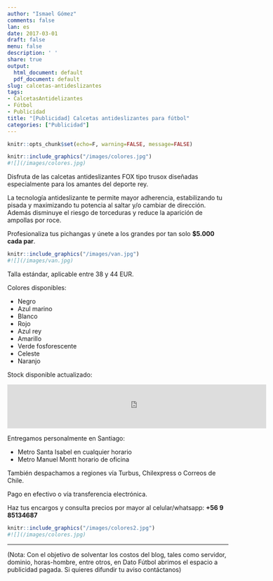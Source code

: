 ```yaml
---
author: "Ismael Gómez"
comments: false
lan: es
date: 2017-03-01
draft: false
menu: false
description: ' '
share: true
output:
  html_document: default
  pdf_document: default
slug: calcetas-antideslizantes
tags:
- CalcetasAntidelizantes
- Fútbol
- Publicidad
title: "[Publicidad] Calcetas antideslizantes para fútbol"
categories: ["Publicidad"]
---
```


```r
knitr::opts_chunk$set(echo=F, warning=FALSE, message=FALSE)

```

```r
knitr::include_graphics("/images/colores.jpg")
#![](/images/colores.jpg)
```

Disfruta de las calcetas antideslizantes FOX tipo trusox diseñadas especialmente para los amantes del deporte rey. 

La tecnología antideslizante te permite mayor adherencia, estabilizando tu pisada y maximizando tu potencia al saltar y/o cambiar de dirección. Además disminuye el riesgo de torceduras y reduce la aparición de ampollas por roce.

Profesionaliza tus pichangas y únete a los grandes por tan solo **$5.000 cada par**. 

```r
knitr::include_graphics("/images/van.jpg")
#![](/images/van.jpg)
```

Talla estándar, aplicable entre 38 y 44 EUR.

Colores disponibles:

* Negro
* Azul marino
* Blanco
* Rojo
* Azul rey
* Amarillo
* Verde fosforescente
* Celeste
* Naranjo

Stock disponible actualizado:

<iframe width="590" height="100" src="https://datastudio.google.com/embed/reporting/0B_L2V3nugK7qN1FRQ1kxUWlpTVU/page/TL2H" frameborder="0" style="border:0" allowfullscreen></iframe>

Entregamos personalmente en Santiago: 

* Metro Santa Isabel en cualquier horario 
* Metro Manuel Montt horario de oficina

También despachamos a regiones vía Turbus, Chilexpress o Correos de Chile.

Pago en efectivo o vía transferencia electrónica.

Haz tus encargos y consulta precios por mayor al celular/whatsapp: **+56 9 85134687**

```r
knitr::include_graphics("/images/colores2.jpg")
#![](/images/colores.jpg)
```

***  

(Nota: Con el objetivo de solventar los costos del blog, tales como servidor, dominio, horas-hombre, entre otros, en Dato Fútbol abrimos el espacio a publicidad pagada. Si quieres difundir tu aviso contáctanos)
